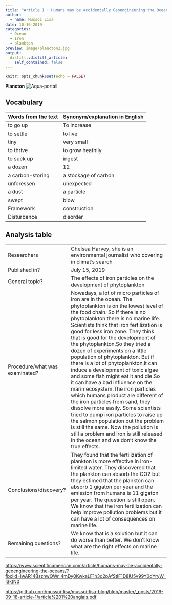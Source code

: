 ```yaml
---
title: "Article 1 : Humans may be accidentally Geoengineering the Ocean"
author:
  - name: Mussoi Lisa
date: 10-16-2019
categories:
  - Ocean
  - Iron 
  - plankton 
preview: image/plancton2.jpg
output:
  distill::distill_article:
    self_contained: false
---
```


```r
knitr::opts_chunk$set(echo = FALSE)
```

**Plancton**
![[Aqua-portail](https://www.scientificamerican.com/article/humans-may-be-accidentally-geoengineering-the-oceans/?fbclid=IwAR14BsznwQWr_4mDy0KwkaLF1h3d2pAfStIF1D8lU5v99Y0dYryW_I3ktN0)](image/plancton2.jpg)

















## Vocabulary 

| Words from the text | Synonym/explanation in English |
| ------------------- | ------------------------------ |
| to go up| To increase |
| to settle | to live |
| tiny | very small |
| to thrive | to grow heathily |
| to suck up | ingest |
| a  dozen | 12 |
| a carbon-storing | a  stockage of carbon |
| unforessen |  unexpected |
| a dust |a particle |
| swept  |  blow |
| Framework | construction |
| Disturbance |  disorder |


## Analysis table 

|                              |                                                                     |
| ---------------------------- | ------------------------------------------------------------------- |
| Researchers                  | Chelsea Harvey, she is an environmental journalist who covering in climat's search                       |
| Published in?                | July 15, 2019                                                       |
| General topic?               |  The effects of iron particles on the development of phytoplankton                      |
| Procedure/what was examinated? | Nowadays, a lot of micro particles of iron are in the ocean. The phytoplankton is on the lowest level of the food chain. So if there is no phytoplankton there is no marine life. Scientists think that  iron fertilization is good for less iron zone. They think that is good for the development of the phytoplankton.So they tried a dozen of experiments on a little population of phytoplankton. But if there is a lot of phytoplankton,it can induce a development of toxic algae and some fish might eat it and die.So it can have a bad influence on the marin ecosystem.The iron particles which humans product are different of the iron particles from sand, they dissolve more easily. Some scientists tried to dump iron particles to raise up the salmon population but the problem is still the same. Now the pollution is still a problem and iron is still  released in the ocean and we don't know the true effects. |
| Conclusions/discovery?       | They found that the fertilization of plankton is more effective in iron-limited water. They discovered that the plankton can absorb the CO2 but they estimed that the plankton can absorb 1 gigaton per year and the emission from humans is 11 gigaton per year. The question is still open. We know that the iron fertilization can help improve pollution problems but it can have a lot of consequences on marine life.        |
| Remaining questions?         | We know that is a solution but it can do worse than better. We don't know what are the right effects on marine life.  |


<https://www.scientificamerican.com/article/humans-may-be-accidentally-geoengineering-the-oceans/?fbclid=IwAR14BsznwQWr_4mDy0KwkaLF1h3d2pAfStIF1D8lU5v99Y0dYryW_I3ktN0>

<https://github.com/mussoi-lisa/mussoi-lisa-blog/blob/master/_posts/2019-09-18-article-1/article%201%20anglais.pdf>



